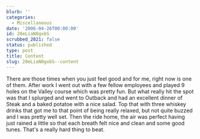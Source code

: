 ```yaml
---
blurb: ''
categories:
  - Miscellaneous
date: '2006-04-26T00:00:00'
id: 20eLiaN8gxbS
scrubbed_2021: false
status: published
type: post
title: Content
slug: 20eLiaN8gxbS--content
---
```


There are those times when you just feel good and for me, right now
is one of them. After work I went out with a few fellow employees
and played 9 holes on the Valley course which was pretty fun. But
what really hit the spot was that I splurged and went to Outback
and had an excellent dinner of Steak and a baked potatoe with a
nice salad. Top that with three whiskey drinks that got me to that
point of being really relaxed, but not quite buzzed and I was
pretty well set. Then the ride home, the air was perfect having
just rained a little so that each breath felt nice and clean and
some good tunes. That's a really hard thing to beat.
